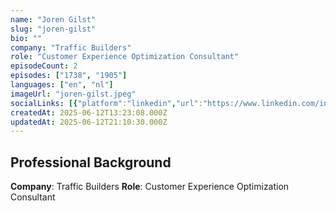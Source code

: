 ```yaml
---
name: "Joren Gilst"
slug: "joren-gilst"
bio: ""
company: "Traffic Builders"
role: "Customer Experience Optimization Consultant"
episodeCount: 2
episodes: ["1738", "1905"]
languages: ["en", "nl"]
imageUrl: "joren-gilst.jpeg"
socialLinks: [{"platform":"linkedin","url":"https://www.linkedin.com/in/joren-van-gilst-34220a56"}]
createdAt: 2025-06-12T13:23:08.000Z
updatedAt: 2025-06-12T21:10:30.000Z
---
```


## Professional Background

**Company**: Traffic Builders
**Role**: Customer Experience Optimization Consultant
